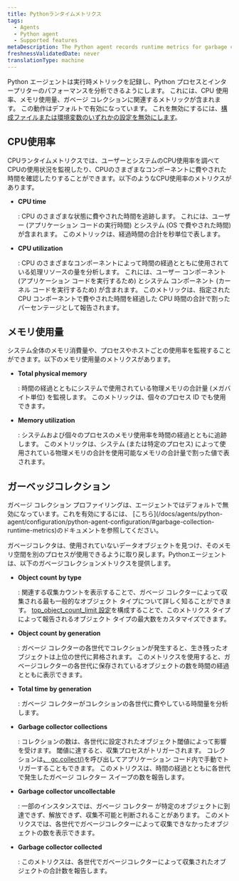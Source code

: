 ```yaml
---
title: Pythonランタイムメトリクス
tags:
  - Agents
  - Python agent
  - Supported features
metaDescription: The Python agent records runtime metrics for garbage collection and CPU/ memory usage
freshnessValidatedDate: never
translationType: machine
---
```


Python エージェントは実行時メトリックを記録し、Python プロセスとインタープリターのパフォーマンスを分析できるようにします。 これには、CPU 使用率、メモリ使用量、ガベージ コレクションに関連するメトリックが含まれます。 この動作はデフォルトで有効になっています。 これを無効にするには、[構成ファイルまたは環境変数のいずれかの設定を無効にします](/docs/apm/agents/python-agent/configuration/python-agent-configuration#runtime-metrics)。

## CPU使用率

CPUランタイムメトリクスでは、ユーザーとシステムのCPU使用率を調べてCPUの使用状況を監視したり、CPUのさまざまなコンポーネントに費やされた時間を確認したりすることができます。以下のようなCPU使用率のメトリクスがあります。

* <DNT>**CPU time**</DNT>

  : CPU のさまざまな状態に費やされた時間を追跡します。 これには、ユーザー (アプリケーション コードの実行時間) とシステム (OS で費やされた時間) が含まれます。 このメトリックは、経過時間の合計を秒単位で表します。

* <DNT>**CPU utilization**</DNT>

  : CPU のさまざまなコンポーネントによって時間の経過とともに使用されている処理リソースの量を分析します。 これには、ユーザー コンポーネント (アプリケーション コードを実行するため) とシステム コンポーネント (カーネル コードを実行するため) が含まれます。 このメトリックは、指定された CPU コンポーネントで費やされた時間を経過した CPU 時間の合計で割ったパーセンテージとして報告されます。

## メモリ使用量

システム全体のメモリ消費量や、プロセスやホストごとの使用率を監視することができます。以下のメモリ使用量のメトリクスがあります。

* <DNT>**Total physical memory**</DNT>

  : 時間の経過とともにシステムで使用されている物理メモリの合計量 (メガバイト単位) を監視します。 このメトリックは、個々のプロセス ID でも使用できます。

* <DNT>**Memory utilization**</DNT>

  : システムおよび個々のプロセスのメモリ使用率を時間の経過とともに追跡します。 このメトリックは、システム (または特定のプロセス) によって使用されている物理メモリの合計を使用可能なメモリの合計量で割った値で表されます。

## ガーベッジコレクション

<Callout variant="important">
  ガベージ コレクション プロファイリングは、エージェントではデフォルトで無効になっています。これを有効にするには、 [こちら](/docs/agents/python-agent/configuration/python-agent-configuration/#garbage-collection-runtime-metrics)のドキュメントを参照してください。
</Callout>

ガベージコレクタは、使用されていないデータオブジェクトを見つけ、そのメモリ空間を別のプロセスが使用できるように取り戻します。Pythonエージェントは、以下のガベージコレクションメトリクスを提供します。

* <DNT>**Object count by type**</DNT>

  : 関連する収集カウントを表示することで、ガベージ コレクターによって収集される最も一般的なオブジェクト タイプについて詳しく知ることができます。 [top_object_count_limit 設定](/docs/agents/python-agent/configuration/python-agent-configuration/#garbage-collection-runtime-metrics)を構成することで、このメトリクス タイプによって報告されるオブジェクト タイプの最大数をカスタマイズできます。

* <DNT>**Object count by generation**</DNT>

  : ガベージ コレクターの各世代でコレクションが発生すると、生き残ったオブジェクトは上位の世代に昇格されます。 このメトリクスを使用すると、ガベージコレクターの各世代に保存されているオブジェクトの数を時間の経過とともに表示できます。

* <DNT>**Total time by generation**</DNT>

  : ガベージ コレクターがコレクションの各世代に費やしている時間量を分析します。

* <DNT>**Garbage collector collections**</DNT>

  : コレクションの数は、各世代に設定されたオブジェクト閾値によって影響を受けます。 閾値に達すると、収集プロセスがトリガーされます。 コレクションは[、 gc.collect()](https://docs.python.org/3/library/gc.html#gc.collect)を呼び出してアプリケーション コード内で手動でトリガーすることもできます。 このメトリクスは、時間の経過とともに各世代で発生したガベージ コレクター スイープの数を報告します。

* <DNT>**Garbage collector uncollectable**</DNT>

  : 一部のインスタンスでは、ガベージ コレクター が特定のオブジェクトに到達できず、解放できず、収集不可能と判断されることがあります。 このメトリクスでは、各世代でガベージコレクターによって収集できなかったオブジェクトの数を表示できます。

* <DNT>**Garbage collector collected**</DNT>

  : このメトリクスは、各世代でガベージコレクターによって収集されたオブジェクトの合計数を報告します。